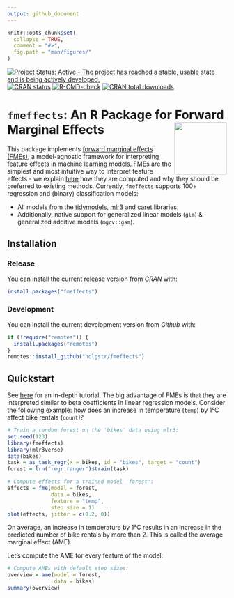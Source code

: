 ```yaml
---
output: github_document
---
```


<!-- README.md is generated from README.Rmd. Please edit that file -->

```r
knitr::opts_chunk$set(
  collapse = TRUE,
  comment = "#>",
  fig.path = "man/figures/"
)
```

<!-- badges: start -->
[![Project Status: Active - The project has reached a stable, usable state and is being actively developed.](https://www.repostatus.org/badges/latest/active.svg)](https://www.repostatus.org/#active)
[![CRAN status](https://www.r-pkg.org/badges/version-last-release/fmeffects)](https://www.r-pkg.org/badges/version-last-release/fmeffects)
[![R-CMD-check](https://github.com/holgstr/fme/actions/workflows/R-CMD-check.yaml/badge.svg)](https://github.com/holgstr/fme/actions/workflows/R-CMD-check.yaml)
[![CRAN total downloads](https://cranlogs.r-pkg.org/badges/grand-total/fmeffects)](https://cranlogs.r-pkg.org/badges/grand-total/fmeffects)
<!-- badges: end -->

# **`fmeffects`**: An R Package for Forward Marginal Effects <img src="man/figures/logo.png" align="right" alt="" width="120" />

This package implements [forward marginal effects (FMEs)][1], a model-agnostic framework for interpreting feature effects in machine learning models. FMEs are the simplest and most intuitive way to interpret feature effects - we explain [here][3] how they are computed and why they should be preferred to existing methods. Currently, `fmeffects` supports 100+ regression and (binary) classification models:

* All models from the [tidymodels][6], [mlr3][2] and [caret][4] libraries.
* Additionally, native support for generalized linear models (`glm`) & generalized additive models (`mgcv::gam`).

## Installation

### Release

You can install the current release version from *CRAN* with:

```r
install.packages("fmeffects")
```

### Development

You can install the current development version from *Github* with:

```r
if (!require("remotes")) {
  install.packages("remotes")
}
remotes::install_github("holgstr/fmeffects")
```

## Quickstart

See [here][5] for an in-depth tutorial. The big advantage of FMEs is that they are interpreted similar to beta coefficients in linear regression models. Consider the following example: how does an increase in temperature (`temp`) by 1°C affect bike rentals (`count`)?

```r
# Train a random forest on the 'bikes' data using mlr3:
set.seed(123)
library(fmeffects)
library(mlr3verse)
data(bikes)
task = as_task_regr(x = bikes, id = "bikes", target = "count")
forest = lrn("regr.ranger")$train(task)
```

```r
# Compute effects for a trained model 'forest':
effects = fme(model = forest,
              data = bikes,
              feature = "temp",
              step.size = 1)
plot(effects, jitter = c(0.2, 0))
```

On average, an increase in temperature by 1°C results in an increase in the predicted number of bike rentals by more than 2. This is called the average marginal effect (AME).

Let's compute the AME for every feature of the model:

```r
# Compute AMEs with default step sizes:
overview = ame(model = forest,
               data = bikes)
summary(overview)
```
[1]: https://arxiv.org/abs/2201.08837

[2]: https://mlr3learners.mlr-org.com/

[3]: https://holgstr.github.io/fmeffects/articles/fme_theory.html

[4]: https://topepo.github.io/caret/available-models.html

[5]: https://holgstr.github.io/fmeffects/articles/fmeffects.html

[6]: https://www.tidymodels.org/find/parsnip/
